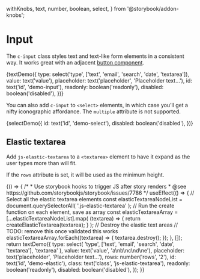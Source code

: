   withKnobs,
  text,
  number,
  boolean,
  select,
} from '@storybook/addon-knobs';

<Meta title="Components/Input" decorators={[withKnobs]} />

# Input

The `c-input` class styles text and text-like form elements in a consistent way. It works great with an adjacent [button component](/?path=/story/components-button--elements).

<Preview>
  <Story name="Text Elements" height="200px">
    {textDemo({
      type: select('type', ['text', 'email', 'search', 'date', 'textarea']),
      value: text('value'),
      placeholder: text('placeholder', 'Placeholder text…'),
      id: text('id', 'demo-input'),
      readonly: boolean('readonly'),
      disabled: boolean('disabled'),
    })}
  </Story>
</Preview>

You can also add `c-input` to `<select>` elements, in which case you’ll get a nifty iconographic affordance. The `multiple` attribute is not supported.

<Preview>
  <Story name="Select Element" height="200px">
    {selectDemo({
      id: text('id', 'demo-select'),
      disabled: boolean('disabled'),
    })}
  </Story>
</Preview>

## Elastic textarea

Add `js-elastic-textarea` to a `<textarea>` element to have it expand as the user types more than will fit.

If the `rows` attribute is set, it will be used as the minimum height.

<Preview>
  <Story name="Elastic Textarea" height="200px">
    {() => {
      /*
       * Use storybook hooks to trigger JS after story renders
       * @see https://github.com/storybookjs/storybook/issues/7786
       */
      useEffect(() => {
        // Select all the elastic textarea elements
        const elasticTextareaNodeList = document.querySelectorAll(
          '.js-elastic-textarea'
        );
        // Run the create function on each element, save as array
        const elasticTextareaArray = [...elasticTextareaNodeList].map(
          (textarea) => {
            return createElasticTextarea(textarea);
          }
        );
        // Destroy the elastic text areas
        // TODO: remove this once validated this works
        elasticTextareaArray.forEach((textarea) => {
          textarea.destroy();
        });
      }, []);
      return textDemo({
        type: select(
          'type',
          ['text', 'email', 'search', 'date', 'textarea'],
          'textarea'
        ),
        value: text('value', 'a\nb\nc\nd\ne'),
        placeholder: text('placeholder', 'Placeholder text…'),
        rows: number('rows', '2'),
        id: text('id', 'demo-elastic'),
        class: text('class', 'js-elastic-textarea'),
        readonly: boolean('readonly'),
        disabled: boolean('disabled'),
      });
    }}
  </Story>
</Preview>
